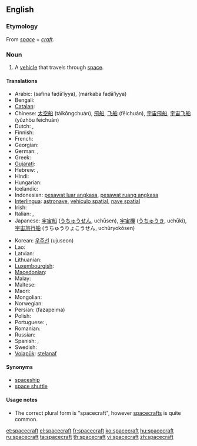 ==English==

===Etymology===
From ''[[space]]'' + ''[[craft]]''.

===Noun===
{{en-noun|pl2=spacecraft}}

# A [[vehicle]] that travels through [[space]].

====Translations====
{{trans-top|vehicle that travels through space}}
* Arabic: {{Arab|[[سفينة فضائية]]}} (safína faḍā’íyya), {{Arab|[[مركبة فضائية]]}} (márkaba faḍāʼíyya)
* Bengali: {{t|bn|কাশযান|sc=Beng|xs=Bengali}}
* [[Catalan]]: {{t|ca|nau espacial}}
* Chinese: [[太空船]] (tàikōngchuán), [[飛船]], [[飞船]] (fēichuán), [[宇宙飛船]], [[宇宙飞船]] (yǔzhòu fēichuán)
* Dutch: {{t|nl|ruimtetuig|n}}, {{t-|nl|ruimtevaartuig}}
* Finnish: {{t+|fi|avaruusalus}}
* French: {{t+|fr|vaisseau spatial|m}}
* Georgian: {{t|ka|კოსმოსური ხომალდი|sc=Geor|xs=Georgian}}
* German: {{t|de|Raumfahrzeug}}, {{t+|de|Raumschiff}}
* Greek: {{t+|el|διαστημόπλοιο}}
* [[Gujarati]]: {{t|gu|અંતરિક્ષયાન|sc=Gujr|xs=Gujarati}}
* Hebrew: {{t|he|חללית}},  {{t|he|ספינת-חלל }}
* Hindi: {{t|hi|अंतरिक्ष यान|xs=Hindi}}
* Hungarian: {{t|hu|űreszköz}}
* Icelandic: {{t|is|geimfar}}
* Indonesian: [[pesawat luar angkasa]], [[pesawat ruang angkasa]]
* [[Interlingua]]: [[astronave]], [[vehiculo spatial]], [[nave spatial]]
* Irish: {{t|ga|spásárthach|xs=Irish}}
* Italian: {{t|it|nave spaziale}}, {{t-|it|astronave}}
* Japanese: [[宇宙船]] ([[うちゅうせん]], uchūsen), [[宇宙機]] ([[うちゅうき]], uchūki), [[宇宙旅行船]] (うちゅうりょこうせん, uchūryokōsen)
{{trans-mid}}
* Korean: [[우주선]] (ujuseon)
* Lao: {{t+|lo|ຍານອາວະກາດ|sc=Laoo|xs=Lao}}
* Latvian: {{t|lv|kosmosa kuģis|xs=Latvian}}
* Lithuanian: {{t|lt|erdvėlaivis|xs=Lithuanian}}
* [[Luxembourgish]]: {{t|lb|Raumschëff|xs=Luxembourgish}}
* [[Macedonian]]: {{t|mk|вселенски брод|m|tr=vsélenski brod|xs=Macedonian}}
* Malay: {{t|ms|kapal angkasa lepas|xs=Malay}}
* Maltese: {{t|mt|vettura spazjali |xs=Maltese}}
* Maori: {{t|mi|waka ātea|xs=Maori}}
* Mongolian: {{t|mn|сансрын хөлөг |sc=Cyrl|xs=Mongolian}}
* Norwegian: {{t|no|romskip}}
* Persian: {{fa-Arab|[[فضاپیما]]}} (fazapeima)
* Polish: {{t|pl|statek kosmiczny}}
* Portuguese: {{t-|pt|nave espacial}}, {{t-|pt|astronave}}
* Romanian: {{t|ro| navă cosmică}}
* Russian: {{t+|ru|космический корабль|m|tr=kosmíčeskij korábl’}}
* Spanish: {{t-|es|nave espacial}}, {{t+|es|astronave}}
* Swedish: {{t|sv|rymdfarkost|c}}
* [[Volapük]]: [[stelanaf]]
{{trans-bottom}}

====Synonyms====
* [[spaceship]]
* [[space shuttle]]

====Usage notes====
* The correct plural form is "spacecraft", however [[spacecrafts]] is quite common.

[[et:spacecraft]]
[[el:spacecraft]]
[[fr:spacecraft]]
[[ko:spacecraft]]
[[hu:spacecraft]]
[[ru:spacecraft]]
[[ta:spacecraft]]
[[th:spacecraft]]
[[vi:spacecraft]]
[[zh:spacecraft]]